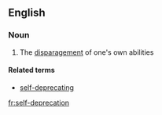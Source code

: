 ==English==

===Noun===
{{en-noun|head=[[self]]-[[deprecation]]|-}}

# The [[disparagement]] of one's own abilities

====Related terms====
*[[self-deprecating]]

[[fr:self-deprecation]]